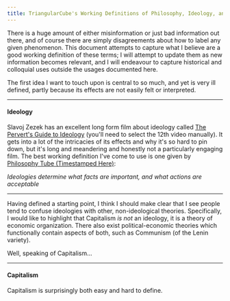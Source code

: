 ```yaml
---
title: TriangularCube's Working Definitions of Philosophy, Ideology, and other Theories
---
```


There is a huge amount of either misinformation or just bad information out there, and of course there are simply disagreements about how to label any given phenomenon. This document attempts to capture what I believe are a good working definition of these terms; I will attempt to update them as new information becomes relevant, and I will endeavour to capture historical and colloquial uses outside the usages documented here.

The first idea I want to touch upon is central to so much, and yet is very ill defined, partly because its effects are not easily felt or interpreted.

<hr />

#### Ideology

Slavoj Zezek has an excellent long form film about ideology called [The Pervert's Guide to Ideology](https://archive.org/details/2013ThePervertsGuideToIdeology/2013+-+The+Pervert's+Guide+to+Ideology.mp4) (you'll need to select the 12th video manually). It gets into a lot of the intricacies of its effects and why it's so hard to pin down, but it's long and meandering and honestly not a particularly engaging film. The best working definition I've come to use is one given by [Philosophy Tube (Timestamped Here)](https://youtu.be/VlLgvSduugI?t=39):

_Ideologies determine what facts are important, and what actions are acceptable_

<hr />

Having defined a starting point, I think I should make clear that I see people tend to confuse ideologies with other, non-ideological theories. Specifically, I would like to highlight that Capitalism _is not_ an ideology, it is a theory of economic organization. There also exist political-economic theories which functionally contain aspects of both, such as Communism (of the Lenin variety).

Well, speaking of Capitalism...

<hr />

#### Capitalism

Capitalism is surprisingly both easy and hard to define.
